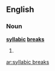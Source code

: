 ==English==

===Noun===
'''[[syllabic]] [[breaks]]''' {{p}}

# {{plural of|[[syllabic break]]}}

[[ar:syllabic breaks]]